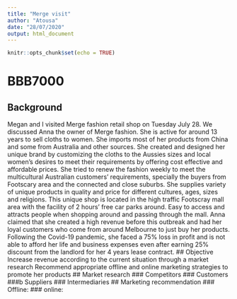 ```yaml
---
title: "Merge visit"
author: "Atousa"
date: "28/07/2020"
output: html_document
---
```


```r
knitr::opts_chunk$set(echo = TRUE)
```
# BBB7000
## Background
Megan and I visited Merge fashion retail shop on Tuesday July 28.
We discussed Anna the owner of Merge fashion. She is active for around 13 years to sell cloths to women. She imports most of her products from China and some from Australia and other sources. She created and designed her unique brand by customizing the cloths to the Aussies sizes and local women’s desires to meet their requirements by offering cost effective and affordable prices. She tried to renew the fashion weekly to meet the multicultural Australian customers’ requirements, specially the buyers from Footscary area and the connected and close suburbs. She supplies variety of unique products in quality and price for different cultures, ages, sizes and religions. 
This unique shop is located in the high traffic Footscray mall area with the facility of 2 hours’ free car parks around. Easy to access and attracts people when shopping around and passing through the mall. 
Anna claimed that she created a high revenue before this outbreak and had her loyal customers who come from around Melbourne to just buy her products. Following the Covid-19 pandemic, she faced a 75% loss in profit and is not able to afford her life and business expenses even after earning 25% discount from the landlord for her 4 years lease contract. 
## Objective
Increase revenue according to the current situation through a market research 
Recommend appropriate offline and online marketing strategies to promote her products
## Market research
### Competitors
### Customers
###b Suppliers 
### Intermediaries 
## Marketing recommendation
### Offline:
### online:

